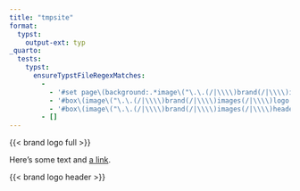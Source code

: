 ```yaml
---
title: "tmpsite"
format:
  typst:
    output-ext: typ
_quarto:
  tests:
    typst:
      ensureTypstFileRegexMatches:
        -
          - '#set page\(background:.*image\("\.\.(/|\\\\)brand(/|\\\\)images(/|\\\\)favicon\.png'
          - '#box\(image\("\.\.(/|\\\\)brand(/|\\\\)images(/|\\\\)logo.png"\)\)'
          - '#box\(image\("\.\.(/|\\\\)brand(/|\\\\)images(/|\\\\)header.png"\)\)'
        - []
---
```



{{< brand logo full >}}

Here's some text and [a link](https://example.com).

{{< brand logo header >}}
